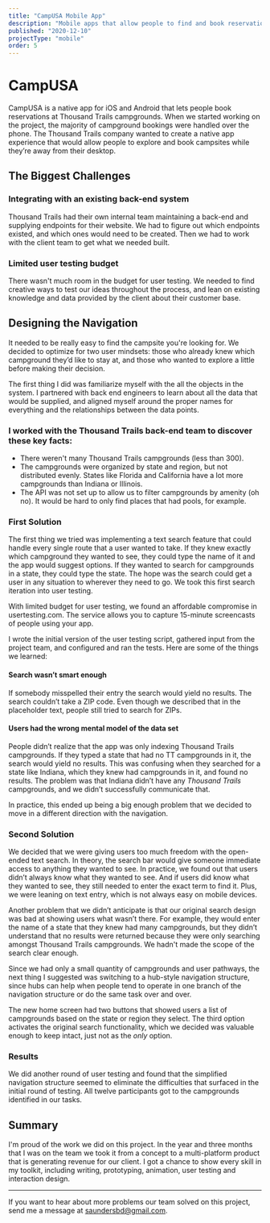 ```yaml
---
title: "CampUSA Mobile App"
description: "Mobile apps that allow people to find and book reservations at RV campsites"
published: "2020-12-10"
projectType: "mobile"
order: 5
---
```


# CampUSA

<p className="large">
  CampUSA is a native app for iOS and Android that lets people book reservations
  at Thousand Trails campgrounds. When we started working on the project, the
  majority of campground bookings were handled over the phone. The Thousand
  Trails company wanted to create a native app experience that would allow
  people to explore and book campsites while they’re away from their desktop.
</p>

<PageNote
  title="Note"
  description="On this project I partnered with Maria Surawska, a talented visual designer based out of New York City. My role was to define the user experience and strategic direction, as well as facilitate testing. I provided wireframes, clickable prototypes, and designed and facilitated user interviews."
/>

<PostImage
  alt="Three screenshots of the CampUSA app"
  src="/images/projects/campusa/campusa-hero-"
  width={1600}
  height={924}
/>

## The Biggest Challenges

### Integrating with an existing back-end system

Thousand Trails had their own internal team maintaining a back-end and supplying endpoints for their website. We had to figure out which endpoints existed, and which ones would need to be created. Then we had to work with the client team to get what we needed built.

### Limited user testing budget

There wasn't much room in the budget for user testing. We needed to find creative ways to test our ideas throughout the process, and lean on existing knowledge and data provided by the client about their customer base.

## Designing the Navigation

It needed to be really easy to find the campsite you're looking for. We decided to optimize for two user mindsets: those who already knew which campground they’d like to stay at, and those who wanted to explore a little before making their decision.

The first thing I did was familiarize myself with the all the objects in the system. I partnered with back end engineers to learn about all the data that would be supplied, and aligned myself around the proper names for everything and the relationships between the data points.

### I worked with the Thousand Trails back-end team to discover these key facts:

- There weren't many Thousand Trails campgrounds (less than 300).
- The campgrounds were organized by state and region, but not distributed evenly. States like Florida and California have a lot more campgrounds than Indiana or Illinois.
- The API was not set up to allow us to filter campgrounds by amenity (oh no). It would be hard to only find places that had pools, for example.

### First Solution

The first thing we tried was implementing a text search feature that could handle every single route that a user wanted to take. If they knew exactly which campground they wanted to see, they could type the name of it and the app would suggest options. If they wanted to search for campgrounds in a state, they could type the state. The hope was the search could get a user in any situation to wherever they need to go. We took this first search iteration into user testing.

With limited budget for user testing, we found an affordable compromise in usertesting.com. The service allows you to capture 15-minute screencasts of people using your app.

I wrote the initial version of the user testing script, gathered input from the project team, and configured and ran the tests. Here are some of the things we learned:

#### Search wasn’t smart enough

If somebody misspelled their entry the search would yield no results. The search couldn’t take a ZIP code. Even though we described that in the placeholder text, people still tried to search for ZIPs.

#### Users had the wrong mental model of the data set

People didn’t realize that the app was only indexing Thousand Trails campgrounds. If they typed a state that had no TT campgrounds in it, the search would yield no results. This was confusing when they searched for a state like Indiana, which they knew had campgrounds in it, and found no results. The problem was that Indiana didn’t have any _Thousand Trails_ campgrounds, and we didn’t successfully communicate that.

In practice, this ended up being a big enough problem that we decided to move in a different direction with the navigation.

### Second Solution

We decided that we were giving users too much freedom with the open-ended text search. In theory, the search bar would give someone immediate access to anything they wanted to see. In practice, we found out that users didn’t always know what they wanted to see. And if users did know what they wanted to see, they still needed to enter the exact term to find it. Plus, we were leaning on text entry, which is not always easy on mobile devices.

Another problem that we didn’t anticipate is that our original search design was bad at showing users what wasn’t there. For example, they would enter the name of a state that they knew had many campgrounds, but they didn’t understand that no results were returned because they were only searching amongst Thousand Trails campgrounds. We hadn't made the scope of the search clear enough.

Since we had only a small quantity of campgrounds and user pathways, the next thing I suggested was switching to a hub-style navigation structure, since hubs can help when people tend to operate in one branch of the navigation structure or do the same task over and over.

The new home screen had two buttons that showed users a list of campgrounds based on the state or region they select. The third option activates the original search functionality, which we decided was valuable enough to keep intact, just not as the _only_ option.

<PostImage
  alt="The redesigned home screen showcasing a hub-style navigation that lets you search in three different ways"
  caption="The redesigned home screen showcasing a hub-style navigation that lets you search in three different ways"
  src="/images/projects/campusa/campusa-home-"
  width={1600}
  height={1170}
/>

### Results

We did another round of user testing and found that the simplified navigation structure seemed to eliminate the difficulties that surfaced in the initial round of testing. All twelve participants got to the campgrounds identified in our tasks.

## Summary

I'm proud of the work we did on this project. In the year and three months that I was on the team we took it from a concept to a multi-platform product that is generating revenue for our client. I got a chance to show every skill in my toolkit, including writing, prototyping, animation, user testing and interaction design.

---

If you want to hear about more problems our team solved on this project, send me a message at [saundersbd@gmail.com](mailto:saundersbd@gmail.com).
